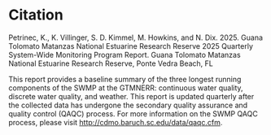 # Citation {.unnumbered}

Petrinec, K., K. Villinger, S. D. Kimmel, M. Howkins, and N. Dix. 2025. Guana Tolomato Matanzas National Estuarine Research Reserve 2025 Quarterly System-Wide Monitoring Program Report. Guana Tolomato Matanzas National Estuarine Research Reserve, Ponte Vedra Beach, FL

```{=openxml}
<w:p><w:r><w:br w:type="page"/></w:r></w:p>
```

::: callout-important
This report provides a baseline summary of the three longest running components of the SWMP at the GTMNERR: continuous water quality, discrete water quality, and weather. This report is updated quarterly after the collected data has undergone the secondary quality assurance and quality control (QAQC) process. For more information on the SWMP QAQC process, please visit <http://cdmo.baruch.sc.edu/data/qaqc.cfm>.
:::
